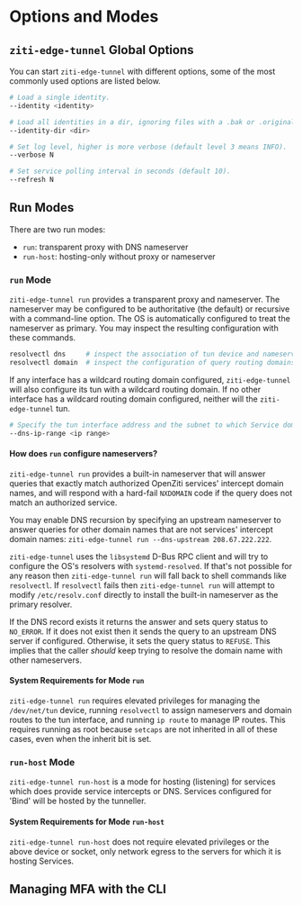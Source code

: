 
# Options and Modes

## `ziti-edge-tunnel` Global Options

You can start `ziti-edge-tunnel` with different options, some of the most commonly used options are listed below.

```bash
# Load a single identity.
--identity <identity>
```

```bash
# Load all identities in a dir, ignoring files with a .bak or .original filename suffix.
--identity-dir <dir>
```

```bash
# Set log level, higher is more verbose (default level 3 means INFO).
--verbose N
```

```bash
# Set service polling interval in seconds (default 10).
--refresh N
```

## Run Modes

There are two run modes:

* `run`: transparent proxy with DNS nameserver
* `run-host`: hosting-only without proxy or nameserver

### `run` Mode

`ziti-edge-tunnel run` provides a transparent proxy and nameserver. The nameserver may be configured to be authoritative (the default) or recursive with a command-line option. The OS is automatically configured to treat the nameserver as primary. You may inspect the resulting configuration with these commands.

```bash
resolvectl dns     # inspect the association of tun device and nameserver
resolvectl domain  # inspect the configuration of query routing domains
```

If any interface has a wildcard routing domain configured, `ziti-edge-tunnel` will also configure its tun with a wildcard routing domain. If no other interface has a wildcard routing domain configured, neither will the `ziti-edge-tunnel` tun.

```bash
# Specify the tun interface address and the subnet to which Service domain names are resolved (default 100.64.0.1/10). The nameserver address is always the tun interface address +1, default is 100.64.0.2.
--dns-ip-range <ip range>
```

#### How does `run` configure nameservers?

`ziti-edge-tunnel run` provides a built-in nameserver that will answer queries that exactly match authorized OpenZiti services' intercept domain names, and will respond with a hard-fail `NXDOMAIN` code if the query does not match an authorized service.

You may enable DNS recursion by specifying an upstream nameserver to answer queries for other domain names that are not services' intercept domain names: `ziti-edge-tunnel run --dns-upstream 208.67.222.222`.

`ziti-edge-tunnel` uses the `libsystemd` D-Bus RPC client and will try to configure the OS's resolvers with `systemd-resolved`. If that's not possible for any reason then `ziti-edge-tunnel run` will fall back to shell commands like `resolvectl`. If `resolvectl` fails then `ziti-edge-tunnel run` will attempt to modify `/etc/resolv.conf` directly to install the built-in nameserver as the primary resolver.

If the DNS record exists it returns the answer and sets query status to `NO_ERROR`. If it does not exist then it sends the query to an upstream DNS server if configured. Otherwise, it sets the query status to `REFUSE`. This implies that the caller *should* keep trying to resolve the domain name with other nameservers.

#### System Requirements for Mode `run`

`ziti-edge-tunnel run` requires elevated privileges for managing the `/dev/net/tun` device, running `resolvectl` to assign nameservers and domain routes to the tun interface, and running `ip route` to manage IP routes. This requires running as root because `setcaps` are not inherited in all of these cases, even when the inherit bit is set.

### `run-host` Mode

`ziti-edge-tunnel run-host` is a mode for hosting (listening) for services which does provide service intercepts or DNS. Services configured for 'Bind' will be hosted by the tunneller.

#### System Requirements for Mode `run-host`

`ziti-edge-tunnel run-host` does not require elevated privileges or the above device or socket, only network egress to the servers for which it is hosting Services.

## Managing MFA with the CLI

<TunnelerMfa/>